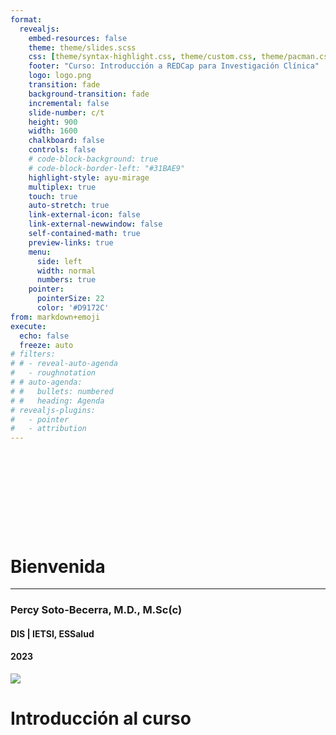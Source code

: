 ```yaml
---
format: 
  revealjs: 
    embed-resources: false
    theme: theme/slides.scss
    css: [theme/syntax-highlight.css, theme/custom.css, theme/pacman.css]
    footer: "Curso: Introducción a REDCap para Investigación Clínica"
    logo: logo.png
    transition: fade
    background-transition: fade
    incremental: false
    slide-number: c/t
    height: 900
    width: 1600
    chalkboard: false
    controls: false
    # code-block-background: true
    # code-block-border-left: "#31BAE9"
    highlight-style: ayu-mirage
    multiplex: true
    touch: true
    auto-stretch: true
    link-external-icon: false
    link-external-newwindow: false
    self-contained-math: true
    preview-links: true
    menu:
      side: left
      width: normal
      numbers: true
    pointer:
      pointerSize: 22
      color: '#D9172C'
from: markdown+emoji
execute:
  echo: false
  freeze: auto
# filters:
# # - reveal-auto-agenda
#   - roughnotation
# # auto-agenda:
# #   bullets: numbered
# #   heading: Agenda
# revealjs-plugins:
#   - pointer
#   - attribution
---
```


# {background-image='img/slide-title.png'}

\
\
\
\
\
\

<h1>[Bienvenida]{.blanco}</h1>
<hr>

<h3>[Percy Soto-Becerra, M.D., M.Sc(c)]{.blanco}</h3>

<h4>[DIS | IETSI, ESSalud]{.blanco}</h4>

<h4>[2023]{.blanco}</h4>

![](img/logo.png){.absolute top=150 left=950}

# {background-image='img/slide-section.png'}

<h1>[Introducción al curso]{.verde-essalud}</h1>
